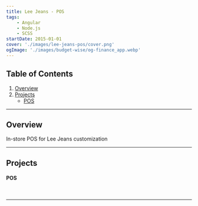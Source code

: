 ```yaml
---
title: Lee Jeans - POS
tags:
    - Angular
    - Node.js
    - SCSS
startDate: 2015-01-01
cover: './images/lee-jeans-pos/cover.png'
ogImage: './images/budget-wise/og-finance_app.webp'
---
```



## Table of Contents
1. [Overview](#overview)
1. [Projects](#projects)
    - [POS](#pos)

---

## Overview

In-store POS for Lee Jeans customization 

---

## Projects

#### POS

<img src={sup1.src} alt="" />
<img src={sup2.src} alt="" />
<img src={sup3.src} alt="" />
<img src={sup4.src} alt="" />
<img src={sup5.src} alt="" />
<img src={sup6.src} alt="" />
<img src={sup7.src} alt="" />

___
